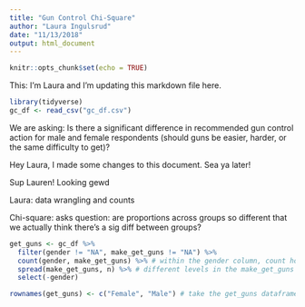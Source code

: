 ```yaml
---
title: "Gun Control Chi-Square"
author: "Laura Ingulsrud"
date: "11/13/2018"
output: html_document
---
```


```r
knitr::opts_chunk$set(echo = TRUE)
```

This: I'm Laura and I'm updating this markdown file here.

```r

library(tidyverse)
gc_df <- read_csv("gc_df.csv")

```

We are asking: Is there a significant difference in recommended gun control action for male and female respondents (should guns be easier, harder, or the same difficulty to get)?

Hey Laura, I made some changes to this document. Sea ya later!

Sup Lauren! Looking gewd

Laura: data wrangling and counts

Chi-square: asks question: are proportions across groups so different that we actually think there's a sig diff between groups?

```r

get_guns <- gc_df %>% 
  filter(gender != "NA", make_get_guns != "NA") %>% 
  count(gender, make_get_guns) %>% # within the gender column, count how many make_get_guns show up
  spread(make_get_guns, n) %>% # different levels in the make_get_guns column are in separate columns by n
  select(-gender)

rownames(get_guns) <- c("Female", "Male") # take the get_guns dataframe and assign row names that are Male and Female

```

